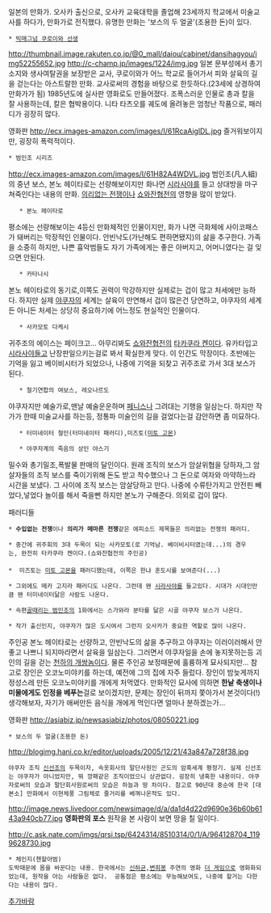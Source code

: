 일본의 만화가.
오사카 출신으로, 오사카 교육대학을 졸업해 23세까지 학교에서 미술교사를 하다가, 만화가로 전직했다. 유명한 만화는 '보스의 두 얼굴'(조용한 돈)이 있다.

 * [[빅매그넘 쿠로이와 선생]]
http://thumbnail.image.rakuten.co.jp/@0_mall/daiou/cabinet/dansihagyou/img52255652.jpg
http://c-champ.jp/images/1224/img.jpg
일본 문부성에서 총기소지와 생사여탈권을 보장받은 교사, 쿠로이와가 어느 학교로 들어가서 피와 살육의 길을 걷는다는 아스트랄한 만화. 교사로써의 경험을 바탕으로 한듯하다.(23세에 상경하여 만화가가 됨) 1985년도에 실사판 영화로도 만들어졌다. 조폭스러운 인물로 총과 칼을 잘 사용하는데, 칼은 협박용이다. 니타 타츠오를 궤도에 올려놓은 엄청난 작품으로, 패러디가 굉장히 많다. 

영화판
http://ecx.images-amazon.com/images/I/61RcaAiglDL.jpg
즐거워보이지만, 굉장히 폭력적이다. 

 * 범인조 시리즈

http://ecx.images-amazon.com/images/I/61H82A4WDVL.jpg
범인조(凡人組)의 중년 보스, 본노 헤이타로는 선량해보이지만 화나면 [[시라사야]]를 들고 상대방을 마구 쳐죽인다는 내용의 만화. [[의리없는 전쟁]]이나 [[쇼와잔협전]]의 영향을 많이 받았다. 

    * 본노 헤이타로
평소에는 선량해보이는 4등신 만화체적인 인물이지만, 화가 나면 극화체에 사이코패스가 돼버리는 막장적인 인물이다. 안빈낙도(가난해도 편하면됐지)의 삶을 추구한다. 가족을 소중히 하지만, 나쁜 흉악범들도 자기 가족에게는 좋은 아버지고, 어머니였다는 걸 잊으면 안된다.

    * 카타나시
본노 헤이타로의 동기로,이쪽도 권력이 막강하지만 실제로는 겁이 많고 처세에만 능하다. 하지만 실제 [[야쿠자]]의 세계는 살육이 만연해서 겁이 많은건 당연하고, 야쿠자의 세계든 아니든 처세는 상당히 중요하기에 어느정도 현실적인 인물이다.

    * 사카모토 다케시
귀주조의 에이스는 페이크고... 아무리봐도 [[쇼와잔협전]]의 [[타카쿠라 켄]]이다. 유카타입고 [[시라사야]]들고 난장판일으키는걸로 봐서 확실한게 맞다. 이 인간도 막장이다. 초반에는 기억을 잃고 베이비시터가 되었으나, 나중에 기억을 되찾고 귀주조로 가서 3대 보스가 된다.

    * 철기연합의 여보스, 레오나르도
야쿠자지만 예술가로,맨날 예술운운하며 [[페니스]]나 그려대는 기행을 일삼는다. 하지만 작가가 한때 미술교사를 하는등, 정통파 미술인의 길을 걸었다는걸 감안하면 좀 미묘하다.

    * 터미네이터 철인(터미네이터 패러디),미즈토([[미토 고몬]])

    * 야쿠자계의 죽음의 상인 야스기
밀수와 총기밀조,폭발물 판매의 달인이다. 원래 조직의 보스가 암살위협을 당하자,그 암살자들의 조직 보스를 죽이기위해 돈도 받고 착수했으나 그 돈으로 여자와 마약하느라 시간을 보냈다. 그 사이에 조직 보스는 암살당하고 만다. 나중에 수류탄가지고 안전핀 빼었다,넣었다 놀이를 해서 죽을뻔 하지만 본노가 구해준다. 의외로 겁이 많다.

 

패러디들

 * '''수입없는 전쟁'''이나 '''의리가 메마른 전쟁'''같은 에피소드 제목들은 의리없는 전쟁의 패러디.

 * 중간에 귀주회의 3대 두목이 되는 사카모토(로 기억남. 베이비시터였는데...)의 경우는, 완전히 타카쿠라 켄이다.(쇼와잔협전의 주인공)
 
 *  미즈토는 [[미토 고몬]]을 패러디했는데, 이쪽은 한냐 훈도시를 보여준다(...) 

 * 그외에도 메카 고지라 패러디도 나온다. 그런데 왠 [[시라사야]]를 들고있다. 시대가 시대인만큼 왠 터미네이터닮은 사람도 나온다.  

 * 속편[[골때리는 범인조]]의 1화에서는 스가와라 분타를 닮은 시골 야쿠자 보스가 나온다.

 * 작가 출신인지, 야쿠자가 많은 도시여서 그런지 오사카가 중요한 역할로 많이 나온다. 

주인공 본노 헤이타로는 선량하고, 안빈낙도의 삶을 추구하고 야쿠자는 이러이러해서 안좋고 나쁘니 되지마라면서 살육을 일삼는다. 그러면서 야쿠자일을 손에 놓지못하는등 괴인의 길을 걷는 [[천하의 개쌍놈]]이다. 물론 주인공 보정때문에 훌륭하게 묘사되지만... 참고로 장인은 오코노미야키를 하는데, 예전에 그의 집에 자주 들렀다. 장인이 밤늦게까지 정성스레 만든 오코노미야키를 개에게 처먹였다. 만화적인 묘사에 의하면 '''한낱 축생이나 미물에게도 인정을 베푸는'''걸로 보이겠지만, 문제는 장인이 뒤까지 쫓아가서 본것이다(!) 생각해보자, 자기가 애써만든 음식을 개에게 먹인다면 얼마나 분하겠는가...


영화판
http://asiabiz.jp/newsasiabiz/photos/08050221.jpg


 * 보스의 두 얼굴(조용한 돈)
http://blogimg.hani.co.kr/editor/uploads/2005/12/21/43a847a728f38.jpg
 야쿠자 조직 [[신선조]]의 두목이자, 속옷회사의 말단사원인 곤도의 암흑세계 평정기. 실제 신선조는 야쿠자가 아니었지만, 뭐 깡패같은 조직이었으니 상관없다. 굉장히 냉혹한 내용이다. 야쿠자로써의 모습과 말단회사원로써의 모습은 하늘과 땅 차이다. 참고로 90년대 중순에 한국 [대본소] 만화에서 이현체풍 그림체로 줄거리를 베껴나온적도 있다.
http://image.news.livedoor.com/newsimage/d/a/da1d4d22d9690e36b60b6143a940cb77.jpg
'''영화판의 포스''' 원작을 본 사람이 보면 땅을 칠 일이다. 

http://c.ask.nate.com/imgs/qrsi.tsp/6424314/8510314/0/1/A/964128704_1199628730.jpg
 * 체인지(첸할아범)
 도박때문에 몸을 바꾼다는 내용. 한국에서는 [[신하균]],[[변희봉]] 주연의 영화 [[더 게임]]으로 영화화되었는데, 원작을 아는 사람들은 없다.  공통점은 평소에는 무능해보여도, 나중에 할거는 다한다는 내용이 많다. 

[[추가바람]]
